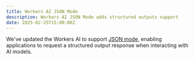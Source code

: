 ```yaml
---
title: Workers AI JSON Mode
description: Workers AI JSON Mode adds structured outputs support
date: 2025-02-25T15:00:00Z
---
```


We've updated the Workers AI to support [JSON mode](/workers-ai/json-mode/), enabling applications to request a structured output response when interacting with AI models.